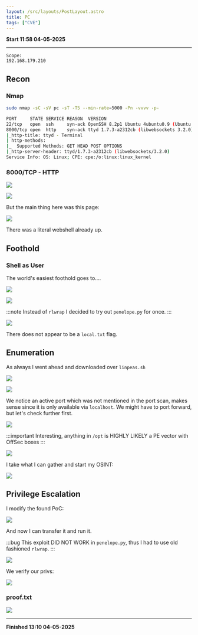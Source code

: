 ```yaml
---
layout: /src/layouts/PostLayout.astro
title: PC
tags: ["CVE"]
---
```

**Start 11:58 04-05-2025**

---
```
Scope:
192.168.179.210
```
## Recon

### Nmap

```bash
sudo nmap -sC -sV pc -sT -T5 --min-rate=5000 -Pn -vvvv -p-

PORT     STATE SERVICE REASON  VERSION
22/tcp   open  ssh     syn-ack OpenSSH 8.2p1 Ubuntu 4ubuntu0.9 (Ubuntu Linux; protocol 2.0)
8000/tcp open  http    syn-ack ttyd 1.7.3-a2312cb (libwebsockets 3.2.0)
|_http-title: ttyd - Terminal
| http-methods: 
|_  Supported Methods: GET HEAD POST OPTIONS
|_http-server-header: ttyd/1.7.3-a2312cb (libwebsockets/3.2.0)
Service Info: OS: Linux; CPE: cpe:/o:linux:linux_kernel
```

### 8000/TCP - HTTP

![](../../../assets/c7dd2f0e7e63d89b2949cb27acfe5083.png)

![](../../../assets/32d3d6d794cab20db45323e3c8e84b24.png)

But the main thing here was this page:

![](../../../assets/ca91508afd7b1e622c35c45de3a2c0ec.png)

There was a literal webshell already up.


## Foothold
### Shell as User

The world's easiest foothold goes to....

![](../../../assets/d8a3df3bb352f6e34a43f4710ea86fa5.png)

![](../../../assets/f32e5bcf488b8e0e4972e4a809be0b39.png)

:::note
Instead of `rlwrap` I decided to try out `penelope.py` for once.
:::

![](../../../assets/f80912abc025b9b8408ae21609dbe11e.png)

There does not appear to be a `local.txt` flag.

## Enumeration

As always I went ahead and downloaded over `linpeas.sh`

![](../../../assets/08c06eb9d64fb69124ec99d065c6f5a6.png)

![](../../../assets/14b8fb673d9acb19430b689f34bb201b.png)

We notice an active port which was not mentioned in the port scan, makes sense since it is only available via `localhost`. We might have to port forward, but let's check further first.

![](../../../assets/c08e8acfebee59ccec7f4a1616ce149d.png)

:::important
Interesting, anything in `/opt` is HIGHLY LIKELY a PE vector with OffSec boxes
:::

![](../../../assets/a2315b8cbcfc6237ae4b39b7d66eca1f.png)

I take what I can gather and start my OSINT:

![](../../../assets/83908b2461529174fff740883ac61510.png)


## Privilege Escalation

I modify the found PoC:

![](../../../assets/b3c8fb0cd057cb6cc701997da42539b8.png)

And now I can transfer it and run it.

:::bug
This exploit DID NOT WORK in `penelope.py`, thus I had to use old fashioned `rlwrap`.
:::

![](../../../assets/631a51916105d33d056c0ca0808dc587.png)

We verify our privs:

![](../../../assets/1da4d41d3923189edbd5e51017b751b1.png)

### proof.txt

![](../../../assets/615b3e74aa7beb5738d48b1410a725eb.png)

---

**Finished 13:10 04-05-2025**

[^Links]: [[OSCP Prep]]
